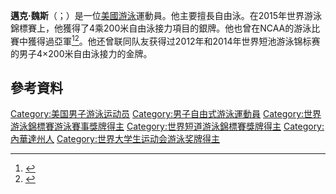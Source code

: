 {{Infobox swimmer
| name           = Michael Weiss
| image          = 
| image_size     = 
| alt            = 
| caption        = 
| fullname       = Michael Weiss
| nicknames      = 
| national_team  = {{USA}}
| strokes        = [[自由泳|自由泳]]
| club           = 
| collegeteam    = [[威斯康星大学麦迪逊分校|威斯康星大学麦迪逊分校]]
| birth_date     = {{Birth date and age|1991|5|23|mf=y}}
| birth_place    = {{USA}}[[内华达州|内华达州]][[雷諾_(內華達州)|雷诺]]
| death_date     =
| death_place    =
| height         = {{convert|6|ft|3|in|m|abbr=on}}
| weight         =
| medaltemplates =
{{MedalSport | 男子[[游泳|游泳]]}}
{{MedalCountry | {{USA}}}}
{{MedalCompetition | [[世界游泳錦標賽|世界长池游泳锦标赛]]}}
{{MedalSilver | [[2015年世界游泳錦標賽|2015 喀山]] | [[2015年世界游泳錦標賽游泳比賽|4×200米自由泳接力]]}}
{{MedalCompetition | [[世界短道游泳锦标赛|世界短池游泳锦标赛]]}}
{{MedalGold | [[2012年世界短道游泳錦標賽|2012 伊斯坦布尔]] | 4×200米自由泳接力}}
{{MedalGold | [[2014年世界短道游泳錦標賽|2014 多哈]] | 4×200米自由泳接力}}
{{MedalCompetition | [[泛美運動會|泛美運動會]]}}
{{MedalSilver | [[2015年泛美運動會|2015 多伦多]] | [[2015年泛美運動會游泳比賽|4×200米自由泳接力]]}}
{{MedalSilver | 2015 多伦多 | 4×100米混合泳接力}}
{{MedalBronze | 2015 多伦多 | 200米自由泳}}
{{MedalBronze | 2015 多伦多 | 4×100米自由泳接力}}
{{MedalCompetition | [[夏季世界大學生運動會|夏季世界大學生運動會]]}}
{{MedalGold | [[2013年夏季世界大學生運動會|2013 喀山]] | [[2013年夏季世界大學生運動會游泳比賽|400米个人混合泳]]}}
{{MedalSilver | 2013 喀山 | 4×200米自由泳接力}}
}}
'''邁克·魏斯'''（{{lang-en|Michael Weiss}}；{{bd|1991年|5月23日}}）是一位[[美國|美國]][[游泳|游泳]]運動員。他主要擅長自由泳。在2015年世界游泳錦標賽上，他獲得了4乘200米自由泳接力項目的銀牌。他也曾在NCAA的游泳比賽中獲得過亞軍<ref>{{cite web|author=|url=http://www.uwbadgers.com/sports/m-swim/mtt/michael_weiss_496584.html|title=Michael Weiss Bio - UWBadgers.com - The Official Athletic Site of the Wisconsin Badgers|publisher=UWBadgers.com|date=|accessdate=2015-08-10|deadurl=yes|archiveurl=https://web.archive.org/web/20150906093015/http://www.uwbadgers.com/sports/m-swim/mtt/michael_weiss_496584.html|archivedate=2015-09-06}}</ref><ref name="swimmingworldmagazine1">{{cite web |url=http://www.swimmingworldmagazine.com/news/tom-shields-michael-weiss-to-replace-ryan-lochte-on-u-s-duel-in-the-pool-roster/ |title=Tom Shields, Michael Weiss To Replace Ryan Lochte on U.S. Duel in the Pool Roster - Swimming World News |publisher=Swimmingworldmagazine.com |date= |accessdate=2015-08-10 |archive-date=2016-09-29 |archive-url=https://web.archive.org/web/20160929035509/http://www.swimmingworldmagazine.com/news/tom-shields-michael-weiss-to-replace-ryan-lochte-on-u-s-duel-in-the-pool-roster/ |dead-url=no }}</ref>。他还曾联同队友获得过2012年和2014年世界短池游泳锦标赛的男子4×200米自由泳接力的金牌。

==參考資料== 
{{reflist}}
{{DEFAULTSORT:Weiss, Michael}}
[[Category:美国男子游泳运动员|Category:美国男子游泳运动员]]
[[Category:男子自由式游泳運動員|Category:男子自由式游泳運動員]]
[[Category:世界游泳錦標賽游泳賽事獎牌得主|Category:世界游泳錦標賽游泳賽事獎牌得主]]
[[Category:世界短道游泳錦標賽獎牌得主|Category:世界短道游泳錦標賽獎牌得主]]
[[Category:內華達州人|Category:內華達州人]]
[[Category:世界大学生运动会游泳奖牌得主|Category:世界大学生运动会游泳奖牌得主]]
